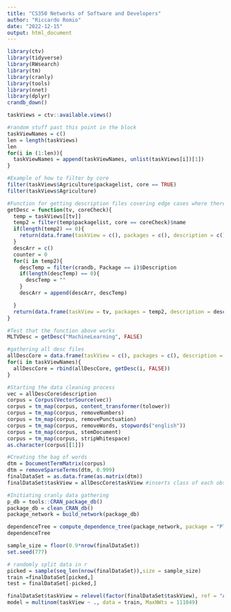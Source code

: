```yaml
---
title: "CS350 Networks of Software and Developers"
author: "Riccardo Romio"
date: "2022-12-15"
output: html_document
---
```


```r
library(ctv)
library(tidyverse)
library(RWsearch)
library(tm)
library(cranly)
library(tools)
library(nnet)
library(dplyr)
crandb_down()
```

```r
taskViews = ctv::available.views()

#random stuff past this point in the block
taskViewNames = c()
len = length(taskViews)
len
for(i in (1:len)){
  taskViewNames = append(taskViewNames, unlist(taskViews[i])[1])
}
```

```r
#Example of how to filter by core
filter(taskViews$Agriculture$packagelist, core == TRUE)
filter(taskViews$Agriculture)
```

```r
#Function for getting description files covering edge cases where there may not be any packages in a TV or a package has no description file
getDesc = function(tv, coreCheck){
  temp = taskViews[[tv]]
  temp2 = filter(temp$packagelist, core == coreCheck)$name
  if(length(temp2) == 0){
    return(data.frame(taskView = c(), packages = c(), description = c()))
  }
  descArr = c()
  counter = 0
  for(i in temp2){
    descTemp = filter(crandb, Package == i)$Description
    if(length(descTemp) == 0){
      descTemp = ""
    }
    descArr = append(descArr, descTemp)

  }
  return(data.frame(taskView = tv, packages = temp2, description = descArr))
}
```

```r
#Test that the function above works
MLTVDesc = getDesc("MachineLearning", FALSE)
``` 

```r
#gathering all desc files
allDescCore = data.frame(taskView = c(), packages = c(), description = c())
for(i in taskViewNames){
  allDescCore = rbind(allDescCore, getDesc(i, FALSE))
}
```

```r
#Starting the data cleaning process
vec = allDescCore$description
corpus = Corpus(VectorSource(vec))
corpus = tm_map(corpus, content_transformer(tolower))
corpus = tm_map(corpus, removeNumbers)
corpus = tm_map(corpus, removePunctuation)
corpus = tm_map(corpus, removeWords, stopwords("english"))
corpus = tm_map(corpus, stemDocument)
corpus = tm_map(corpus, stripWhitespace)
as.character(corpus[[1]])
```

```r
#Creating the bag of words
dtm = DocumentTermMatrix(corpus)
dtm = removeSparseTerms(dtm, 0.999)
finalDataSet = as.data.frame(as.matrix(dtm))
finalDataSet$taskView = allDescCore$taskView #inserts class of each observation for the model (perhaps put this later so this is the last column)
```

```r
#Initiating cranly data gathering
p_db = tools::CRAN_package_db()
package_db = clean_CRAN_db()
package_network = build_network(package_db)

dependenceTree = compute_dependence_tree(package_network, package = "PlackettLuce") #problem is how to use a vector as feature, to be fixed later
dependenceTree
```   
```r
sample_size = floor(0.9*nrow(finalDataSet))
set.seed(777)

# randomly split data in r
picked = sample(seq_len(nrow(finalDataSet)),size = sample_size)
train =finalDataSet[picked,]
test = finalDataSet[-picked,]

finalDataSet$taskView = relevel(factor(finalDataSet$taskView), ref = "Agriculture")
model = multinom(taskView ~ ., data = train, MaxNWts = 111049)
```

